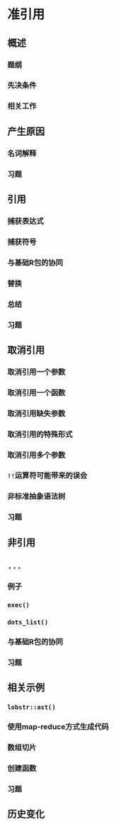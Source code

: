 # 准引用 {#quasi}

## 概述

### 题纲 {-}

### 先决条件 {-}

### 相关工作 {-}

## 产生原因

### 名词解释 {#vocabulary}

### 习题

## 引用

### 捕获表达式

### 捕获符号

### 与基础R包的协同

### 替换

### 总结

### 习题

## 取消引用 {#unquoting}

### 取消引用一个参数

### 取消引用一个函数

### 取消引用缺失参数

### 取消引用的特殊形式

### 取消引用多个参数

### `!!`运算符可能带来的误会

### 非标准抽象语法树

### 习题

## 非引用

## `...`

### 例子

### `exec()`

### `dots_list()`

### 与基础R包的协同

### 习题

## 相关示例

### `lobstr::ast()`

### 使用map-reduce方式生成代码

### 数组切片

### 创建函数

### 习题

## 历史变化
